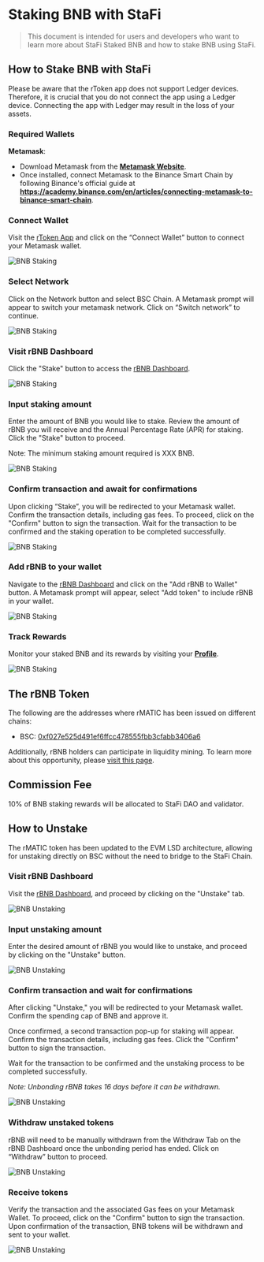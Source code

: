 # Staking BNB with StaFi

> This document is intended for users and developers who want to learn more about StaFi Staked BNB and how to stake BNB using StaFi.



## How to Stake BNB with StaFi

<Callout type="info">
Please be aware that the rToken app does not support Ledger devices. Therefore, it is crucial that you do not connect the app using a Ledger device. Connecting the app with Ledger may result in the loss of your assets.
</Callout>

### Required Wallets

**Metamask**:

- Download Metamask from the **[Metamask Website](https://metamask.io/download.htm)**.
- Once installed, connect Metamask to the Binance Smart Chain by following Binance's official guide at **https://academy.binance.com/en/articles/connecting-metamask-to-binance-smart-chain**.

<Steps>

### Connect Wallet

Visit the [rToken App](https://app.stafi.io/) and click on the “Connect Wallet” button to connect your Metamask wallet.

![BNB Staking](/image/stakingunstakingevmbnb_1.png)

### Select Network

Click on the Network button and select BSC Chain. A Metamask prompt will appear to switch your metamask network. Click on “Switch network” to continue.

![BNB Staking](/image/stakingunstakingevmbnb_2.png)

### Visit rBNB Dashboard

Click the "Stake" button to access the [rBNB Dashboard](https://app.stafi.io/gallery/evm/BNB?net=BEP20).

![BNB Staking](/image/stakingunstakingevmbnb_3.png)

### Input staking amount

Enter the amount of BNB you would like to stake. Review the amount of rBNB you will receive and the Annual Percentage Rate (APR) for staking. Click the "Stake" button to proceed.

Note: The minimum staking amount required is XXX BNB.

![BNB Staking](/image/stakingunstakingevmbnb_4.png)

### Confirm transaction and await for confirmations

Upon clicking “Stake”, you will be redirected to your Metamask wallet. Confirm the transaction details, including gas fees. To proceed, click on the "Confirm" button to sign the transaction. Wait for the transaction to be confirmed and the staking operation to be completed successfully.

![BNB Staking](/image/stakingunstakingevmbnb_5.png)

### Add rBNB to your wallet

Navigate to the [rBNB Dashboard](https://app.stafi.io/gallery/evm/BNB?net=BEP20) and click on the "Add rBNB to Wallet" button. A Metamask prompt will appear, select "Add token" to include rBNB in your wallet.

![BNB Staking](/image/stakingunstakingevmbnb_6.png)

### Track Rewards

Monitor your staked BNB and its rewards by visiting your **[Profile](https://test-app.stafi.io/profile/evm?net=BEP20)**.

![BNB Staking](/image/stakingunstakingevmbnb_7.png)


</Steps>


## The rBNB Token

The following are the addresses where rMATIC has been issued on different chains:

- BSC: [0xf027e525d491ef6ffcc478555fbb3cfabb3406a6](https://bscscan.com/address/0xf027e525d491ef6ffcc478555fbb3cfabb3406a6)

Additionally, rBNB holders can participate in liquidity mining. To learn more about this opportunity, please [visit this page](https://app.stafi.io/rpool?program=lp).

## Commission Fee

10% of BNB staking rewards will be allocated to StaFi DAO and validator.

## How to Unstake

<Callout type="info">
The rMATIC token has been updated to the EVM LSD architecture, allowing for unstaking directly on BSC without the need to bridge to the StaFi Chain.
</Callout>

<Steps>

### Visit rBNB Dashboard

Visit the [rBNB Dashboard](https://app.stafi.io/gallery/evm/BNB?net=BEP20), and proceed by clicking on the "Unstake" tab.

![BNB Unstaking](/image/stakingunstakingevmbnb_8.png)

### Input unstaking amount

Enter the desired amount of rBNB you would like to unstake, and proceed by clicking on the "Unstake" button.

![BNB Unstaking](/image/stakingunstakingevmbnb_9.png)

### Confirm transaction and wait for confirmations

After clicking "Unstake," you will be redirected to your Metamask wallet. Confirm the spending cap of BNB and approve it.

Once confirmed, a second transaction pop-up for staking will appear. Confirm the transaction details, including gas fees. Click the "Confirm" button to sign the transaction. 

Wait for the transaction to be confirmed and the unstaking process to be completed successfully.

*Note: Unbonding rBNB takes 16 days before it can be withdrawn.*

![BNB Unstaking](/image/stakingunstakingevmbnb_10.png)

### Withdraw unstaked tokens

rBNB will need to be manually withdrawn from the Withdraw Tab on the rBNB Dashboard once the unbonding period has ended. Click on “Withdraw” button to proceed.

![BNB Unstaking](/image/stakingunstakingevmbnb_11.png)

### Receive tokens

Verify the transaction and the associated Gas fees on your Metamask Wallet. To proceed, click on the "Confirm" button to sign the transaction. Upon confirmation of the transaction, BNB tokens will be withdrawn and sent to your wallet.

![BNB Unstaking](/image/stakingunstakingevmbnb_12.png)
</Steps>
